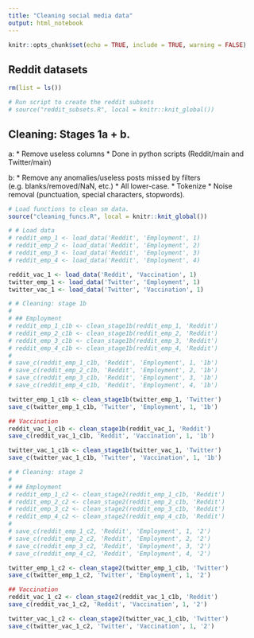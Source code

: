 ```yaml
---
title: "Cleaning social media data"
output: html_notebook
---
```


```r
knitr::opts_chunk$set(echo = TRUE, include = TRUE, warning = FALSE)
```

## Reddit datasets

```r
rm(list = ls())

# Run script to create the reddit subsets
# source("reddit_subsets.R", local = knitr::knit_global())
```


## Cleaning: Stages 1a + b.
a:
* Remove useless columns
* Done in python scripts (Reddit/main and Twitter/main)

b: 
* Remove any anomalies/useless posts missed by filters (e.g. blanks/removed/NaN, etc.)
* All lower-case.
* Tokenize
* Noise removal (punctuation, special characters, stopwords).

```r
# Load functions to clean sm data.
source("cleaning_funcs.R", local = knitr::knit_global())
```


```r
# # Load data
# reddit_emp_1 <- load_data('Reddit', 'Employment', 1)
# reddit_emp_2 <- load_data('Reddit', 'Employment', 2)
# reddit_emp_3 <- load_data('Reddit', 'Employment', 3)
# reddit_emp_4 <- load_data('Reddit', 'Employment', 4)

reddit_vac_1 <- load_data('Reddit', 'Vaccination', 1)
twitter_emp_1 <- load_data('Twitter', 'Employment', 1)
twitter_vac_1 <- load_data('Twitter', 'Vaccination', 1)
```

```r
# # Cleaning: stage 1b
# 
# ## Employment
# reddit_emp_1_c1b <- clean_stage1b(reddit_emp_1, 'Reddit')
# reddit_emp_2_c1b <- clean_stage1b(reddit_emp_2, 'Reddit')
# reddit_emp_3_c1b <- clean_stage1b(reddit_emp_3, 'Reddit')
# reddit_emp_4_c1b <- clean_stage1b(reddit_emp_4, 'Reddit')
# 
# save_c(reddit_emp_1_c1b, 'Reddit', 'Employment', 1, '1b')
# save_c(reddit_emp_2_c1b, 'Reddit', 'Employment', 2, '1b')
# save_c(reddit_emp_3_c1b, 'Reddit', 'Employment', 3, '1b')
# save_c(reddit_emp_4_c1b, 'Reddit', 'Employment', 4, '1b')

twitter_emp_1_c1b <- clean_stage1b(twitter_emp_1, 'Twitter')
save_c(twitter_emp_1_c1b, 'Twitter', 'Employment', 1, '1b')

## Vaccination
reddit_vac_1_c1b <- clean_stage1b(reddit_vac_1, 'Reddit')
save_c(reddit_vac_1_c1b, 'Reddit', 'Vaccination', 1, '1b')

twitter_vac_1_c1b <- clean_stage1b(twitter_vac_1, 'Twitter')
save_c(twitter_vac_1_c1b, 'Twitter', 'Vaccination', 1, '1b')
```

```r
# # Cleaning: stage 2
# 
# ## Employment
# reddit_emp_1_c2 <- clean_stage2(reddit_emp_1_c1b, 'Reddit')
# reddit_emp_2_c2 <- clean_stage2(reddit_emp_2_c1b, 'Reddit')
# reddit_emp_3_c2 <- clean_stage2(reddit_emp_3_c1b, 'Reddit')
# reddit_emp_4_c2 <- clean_stage2(reddit_emp_4_c1b, 'Reddit')
# 
# save_c(reddit_emp_1_c2, 'Reddit', 'Employment', 1, '2')
# save_c(reddit_emp_2_c2, 'Reddit', 'Employment', 2, '2')
# save_c(reddit_emp_3_c2, 'Reddit', 'Employment', 3, '2')
# save_c(reddit_emp_4_c2, 'Reddit', 'Employment', 4, '2')

twitter_emp_1_c2 <- clean_stage2(twitter_emp_1_c1b, 'Twitter')
save_c(twitter_emp_1_c2, 'Twitter', 'Employment', 1, '2')

## Vaccination
reddit_vac_1_c2 <- clean_stage2(reddit_vac_1_c1b, 'Reddit')
save_c(reddit_vac_1_c2, 'Reddit', 'Vaccination', 1, '2')

twitter_vac_1_c2 <- clean_stage2(twitter_vac_1_c1b, 'Twitter')
save_c(twitter_vac_1_c2, 'Twitter', 'Vaccination', 1, '2')

```



